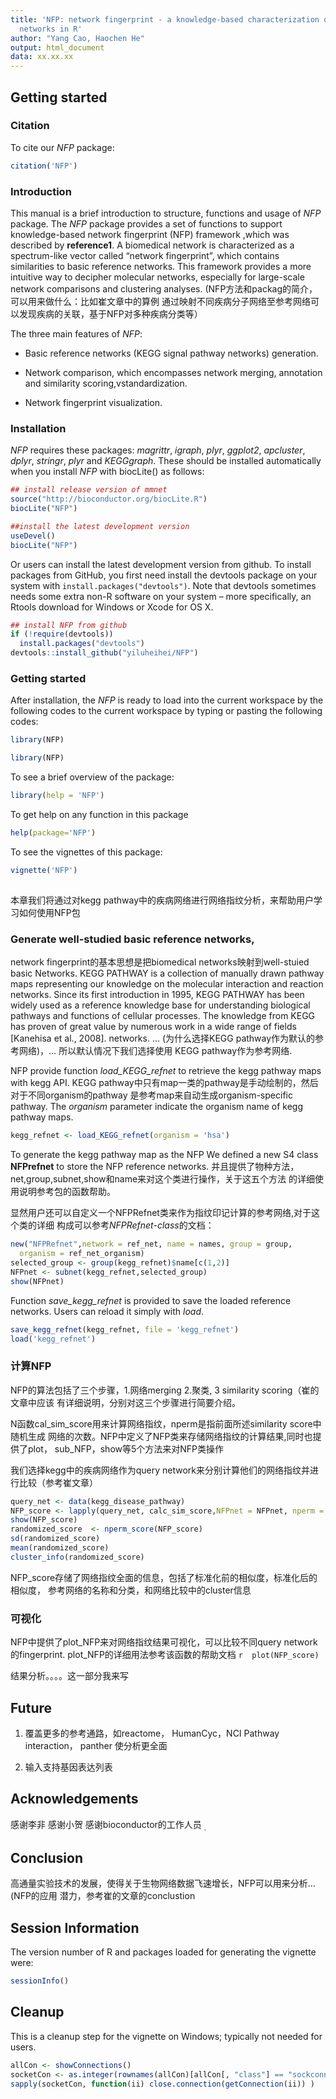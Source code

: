 ```yaml
---
title: 'NFP: network fingerprint - a knowledge-based characterization of biomecial
  networks in R'
author: "Yang Cao, Haochen He"
output: html_document
data: xx.xx.xx
---
```


## Getting started

### Citation

To cite our *NFP* package:

```R
citation('NFP')
```
### Introduction

This manual is a brief introduction to structure, functions and usage of
*NFP* package. The *NFP* package provides a set of functions to
support knowledge-based network fingerprint (NFP) framework ,which was described by 
**reference1**. A biomedical network is characterized as a spectrum-like
vector called “network fingerprint”, which contains similarities to basic
reference networks. This framework provides a more intuitive way to decipher
molecular networks, especially for large-scale network comparisons and 
clustering analyses. (NFP方法和packag的简介，可以用来做什么：比如崔文章中的算例
通过映射不同疾病分子网络至参考网络可以发现疾病的关联，基于NFP对多种疾病分类等）

The three main features of *NFP*:

- Basic reference networks (KEGG signal pathway networks) generation.

- Network comparison, which encompasses network merging, annotation and 
similarity scoring,vstandardization.

- Network fingerprint visualization.

### Installation

*NFP* requires these packages: *magrittr*, *igraph*, *plyr*, *ggplot2*, *apcluster*, 
*dplyr*, *stringr*, *plyr* and *KEGGgraph*. These should be installed automatically when you install *NFP* with biocLite() as follows:

```R
## install release version of mmnet
source("http://bioconductor.org/biocLite.R")
biocLite("NFP")

##install the latest development version
useDevel()
biocLite("NFP")
```

Or users can install the latest development version from github. To install packages from GitHub, you first need install the devtools package on your system with
`install.packages("devtools")`. Note that devtools sometimes needs some extra
non-R software on your system -- more specifically, an Rtools download for
Windows or Xcode for OS X.

```r
## install NFP from github
if (!require(devtools))
  install.packages("devtools")
devtools::install_github("yiluheihei/NFP")
```

### Getting started

After installation, the *NFP* is ready to load into the current workspace
by the following codes to the current workspace by typing or pasting the
following codes:

```r
library(NFP)
```
```r
library(NFP)
```

To see a brief overview of the package:

```r
library(help = 'NFP')
```

To get help on any function in this package

```r
help(package='NFP')
```

To see the vignettes of this package:

```r
vignette('NFP')
```
  
## 


本章我们将通过对kegg pathway中的疾病网络进行网络指纹分析，来帮助用户学习如何使用NFP包

### Generate well-studied basic reference networks, 

network fingerprint的基本思想是把biomedical networks映射到well-stuied basic Networks. 
KEGG PATHWAY is a collection of manually drawn pathway maps representing our knowledge on the molecular interaction and reaction networks. Since its first introduction in 1995, KEGG PATHWAY has been widely used as a reference knowledge base for understanding biological pathways and functions of cellular processes. The knowledge from KEGG has proven of great value by numerous work in a wide range of fields [Kanehisa et al., 2008].
networks. ... (为什么选择KEGG pathway作为默认的参考网络)，... 所以默认情况下我们选择使用
KEGG pathway作为参考网络.

NFP provide function *load_KEGG_refnet* to retrieve the kegg pathway maps with kegg
API. KEGG pathway中只有map一类的pathway是手动绘制的，然后对于不同organism的pathway
是参考map来自动生成organism-specific pathway. The *organism* parameter indicate the organism name of kegg pathway maps.

```R
kegg_refnet <- load_KEGG_refnet(organism = 'hsa')
```
To generate the kegg pathway map as the NFP 
We defined a new S4 class **NFPrefnet** to store the NFP reference networks.
并且提供了物种方法，net,group,subnet,show和name来对这个类进行操作，关于这五个方法
的详细使用说明参考包的函数帮助。

显然用户还可以自定义一个NFPRefnet类来作为指纹印记计算的参考网络,对于这个类的详细
构成可以参考*NFPRefnet-class*的文档：

```r
new("NFPRefnet",network = ref_net, name = names, group = group, 
  organism = ref_net_organism)
selected_group <- group(kegg_refnet)$name[c(1,2)]
NFPnet <- subnet(kegg_refnet,selected_group)
show(NFPnet)
```

Function *save_kegg_refnet* is provided to save the loaded reference networks. Users can reload it simply with *load*.

```r
save_kegg_refnet(kegg_refnet, file = 'kegg_refnet')
load('kegg_refnet')
```

### 计算NFP

NFP的算法包括了三个步骤，1.网络merging 2.聚类, 3 similarity scoring（崔的文章中应该
有详细说明，分别对这三个步骤进行简要介绍。

N函数cal_sim_score用来计算网络指纹，nperm是指前面所述similarity score中随机生成
网络的次数。NFP中定义了NFP类来存储网络指纹的计算结果,同时也提供了plot， sub_NFP，show等5个方法来对NFP类操作

我们选择kegg中的疾病网络作为query network来分别计算他们的网络指纹并进行比较（参考崔文章）

```r
query_net <- data(kegg_disease_pathway)
NFP_score <- lapply(query_net, calc_sim_score,NFPnet = NFPnet, nperm = 100)
show(NFP_score)
randomized_score  <- nperm_score(NFP_score)
sd(randomized_score)
mean(randomized_score)
cluster_info(randomized_score)
```

NFP_score存储了网络指纹全面的信息，包括了标准化前的相似度，标准化后的相似度，
参考网络的名称和分类，和网络比较中的cluster信息

### 可视化

NFP中提供了plot_NFP来对网络指纹结果可视化，可以比较不同query network的fingerprint.
plot_NFP的详细用法参考该函数的帮助文档
 ```r
 plot(NFP_score)
 ```

结果分析。。。。这一部分我来写

## Future

1. 覆盖更多的参考通路，如reactome， HumanCyc，NCI Pathway interaction， panther
使分析更全面

2. 输入支持基因表达列表

## Acknowledgements

感谢李非 感谢小贺 感谢bioconductor的工作人员 ~.~

## Conclusion

高通量实验技术的发展，使得关于生物网络数据飞速增长，NFP可以用来分析...(NFP的应用
潜力，参考崔的文章的conclustion

## Session Information

The version number of R and packages loaded for generating the vignette were:

```R
sessionInfo()
```
## Cleanup


This is a cleanup step for the vignette on Windows; typically not
needed for users.

```r
allCon <- showConnections()
socketCon <- as.integer(rownames(allCon)[allCon[, "class"] == "sockconn"])
sapply(socketCon, function(ii) close.connection(getConnection(ii)) )
```
